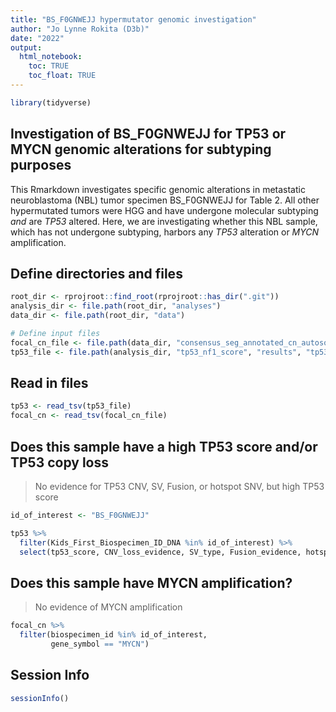 ```yaml
---
title: "BS_F0GNWEJJ hypermutator genomic investigation"
author: "Jo Lynne Rokita (D3b)"
date: "2022"
output: 
  html_notebook:
    toc: TRUE
    toc_float: TRUE
---
```


```r
library(tidyverse)
```

## Investigation of BS_F0GNWEJJ for TP53 or MYCN genomic alterations for subtyping purposes

This Rmarkdown investigates specific genomic alterations in metastatic neuroblastoma (NBL) tumor specimen BS_F0GNWEJJ for Table 2. All other hypermutated tumors were HGG and have undergone molecular subtyping _and_ are _TP53_ altered. Here, we are investigating whether this NBL sample, which has not undergone subtyping, harbors any _TP53_ alteration or _MYCN_ amplification.

## Define directories and files
```r
root_dir <- rprojroot::find_root(rprojroot::has_dir(".git"))
analysis_dir <- file.path(root_dir, "analyses")
data_dir <- file.path(root_dir, "data")

# Define input files
focal_cn_file <- file.path(data_dir, "consensus_seg_annotated_cn_autosomes.tsv.gz")
tp53_file <- file.path(analysis_dir, "tp53_nf1_score", "results", "tp53_altered_status.tsv")
```

## Read in files
```r
tp53 <- read_tsv(tp53_file) 
focal_cn <- read_tsv(focal_cn_file) 
```

## Does this sample have a high TP53 score and/or TP53 copy loss
> No evidence for TP53 CNV, SV, Fusion, or hotspot SNV, but high TP53 score

```r
id_of_interest <- "BS_F0GNWEJJ"

tp53 %>%
  filter(Kids_First_Biospecimen_ID_DNA %in% id_of_interest) %>%
  select(tp53_score, CNV_loss_evidence, SV_type, Fusion_evidence, hotspot, activating, tp53_altered)
```

## Does this sample have MYCN amplification?
> No evidence of MYCN amplification

```r
focal_cn %>%
  filter(biospecimen_id %in% id_of_interest,
         gene_symbol == "MYCN")
```

## Session Info
```r
sessionInfo()
```